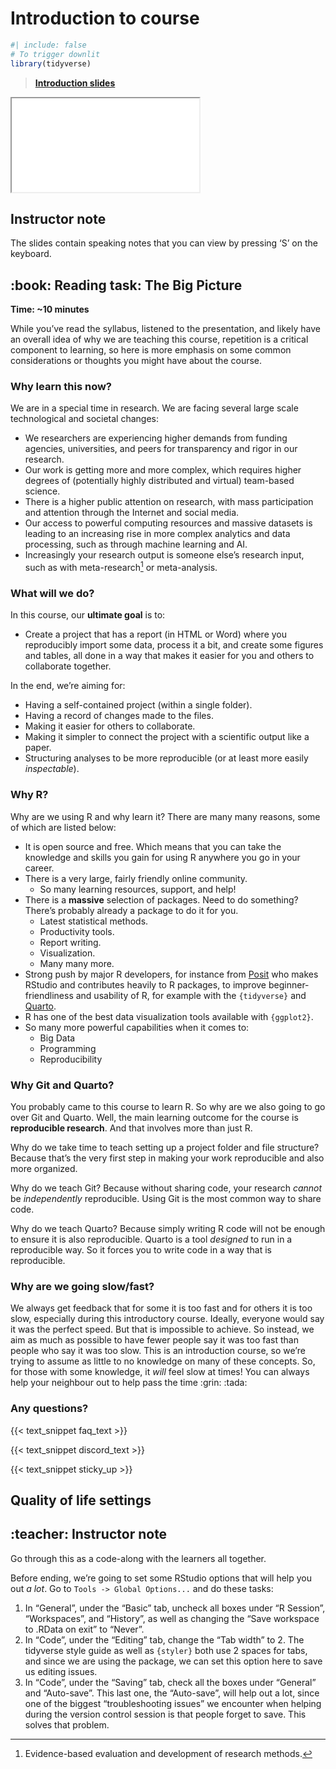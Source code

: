 # Introduction to course {#sec-introduction}

```r
#| include: false
# To trigger downlit
library(tidyverse)
```

> [**Introduction slides**](../slides/introduction.html)

<div>

```{=html}
<iframe class="slide-deck" src="../slides/introduction.html"></iframe>
```

</div>

::: {.callout-note collapse="true"}
## Instructor note

The slides contain speaking notes that you can view by pressing 'S' on
the keyboard.
:::

## :book: Reading task: The Big Picture

**Time: \~10 minutes**

While you've read the syllabus, listened to the presentation, and likely
have an overall idea of why we are teaching this course, repetition is a
critical component to learning, so here is more emphasis on some common
considerations or thoughts you might have about the course.

### Why learn this now? {.unnumbered}

We are in a special time in research. We are facing several large scale
technological and societal changes:

-   We researchers are experiencing higher demands from funding
    agencies, universities, and peers for transparency and rigor in our
    research.
-   Our work is getting more and more complex, which requires higher
    degrees of (potentially highly distributed and virtual) team-based
    science.
-   There is a higher public attention on research, with mass
    participation and attention through the Internet and social media.
-   Our access to powerful computing resources and massive datasets is
    leading to an increasing rise in more complex analytics and data
    processing, such as through machine learning and AI.
-   Increasingly your research output is someone else's research input,
    such as with meta-research[^1] or meta-analysis.

[^1]: Evidence-based evaluation and development of research methods.

### What will we do? {.unnumbered}

In this course, our **ultimate goal** is to:

-   Create a project that has a report (in HTML or Word) where you
    reproducibly import some data, process it a bit, and create some
    figures and tables, all done in a way that makes it easier for you
    and others to collaborate together.

In the end, we're aiming for:

-   Having a self-contained project (within a single folder).
-   Having a record of changes made to the files.
-   Making it easier for others to collaborate.
-   Making it simpler to connect the project with a scientific output
    like a paper.
-   Structuring analyses to be more reproducible (or at least more
    easily *inspectable*).

### Why R? {.unnumbered}

Why are we using R and why learn it? There are many many reasons, some
of which are listed below:

-   It is open source and free. Which means that you can take the
    knowledge and skills you gain for using R anywhere you go in your
    career.
-   There is a very large, fairly friendly online community.
    -   So many learning resources, support, and help!
-   There is a **massive** selection of packages. Need to do something?
    There's probably already a package to do it for you.
    -   Latest statistical methods.
    -   Productivity tools.
    -   Report writing.
    -   Visualization.
    -   Many many more.
-   Strong push by major R developers, for instance from
    [Posit](https://posit.co) who makes RStudio and contributes heavily
    to R packages, to improve beginner-friendliness and usability of R,
    for example with the `{tidyverse}` and [Quarto](https://quarto.org).
-   R has one of the best data visualization tools available with
    `{ggplot2}`.
-   So many more powerful capabilities when it comes to:
    -   Big Data
    -   Programming
    -   Reproducibility

### Why Git and Quarto? {.unnumbered}

You probably came to this course to learn R. So why are we also going to
go over Git and Quarto. Well, the main learning outcome for the course
is **reproducible research**. And that involves more than just R.

Why do we take time to teach setting up a project folder and file
structure? Because that's the very first step in making your work
reproducible and also more organized.

Why do we teach Git? Because without sharing code, your research
*cannot* be *independently* reproducible. Using Git is the most common
way to share code.

Why do we teach Quarto? Because simply writing R code will not be enough
to ensure it is also reproducible. Quarto is a tool *designed* to run in
a reproducible way. So it forces you to write code in a way that is
reproducible.

### Why are we going slow/fast? {.unnumbered}

We always get feedback that for some it is too fast and for others it is
too slow, especially during this introductory course. Ideally, everyone
would say it was the perfect speed. But that is impossible to achieve.
So instead, we aim as much as possible to have fewer people say it was
too fast than people who say it was too slow. This is an introduction
course, so we're trying to assume as little to no knowledge on many of
these concepts. So, for those with some knowledge, it *will* feel slow
at times! You can always help your neighbour out to help pass the time
:grin: :tada:

### Any questions? {.unnumbered}

{{< text_snippet faq_text >}}

{{< text_snippet discord_text >}}

{{< text_snippet sticky_up >}}

## Quality of life settings

::: {.callout-note appearance="minimal" collapse="true"}
## :teacher: Instructor note

Go through this as a code-along with the learners all together.
:::

Before ending, we're going to set some RStudio options that will help
you out *a lot*. Go to `Tools -> Global Options...` and do these tasks:

1.  In "General", under the "Basic" tab, uncheck all boxes under "R
    Session", "Workspaces", and "History", as well as changing the "Save
    workspace to .RData on exit" to "Never".
2.  In "Code", under the "Editing" tab, change the "Tab width" to 2. The
    tidyverse style guide as well as `{styler}` both use 2 spaces for
    tabs, and since we are using the package, we can set this option
    here to save us editing issues.
3.  In "Code", under the "Saving" tab, check all the boxes under
    "General" and "Auto-save". This last one, the "Auto-save", will help
    out a lot, since one of the biggest "troubleshooting issues" we
    encounter when helping during the version control session is that
    people forget to save. This solves that problem.

